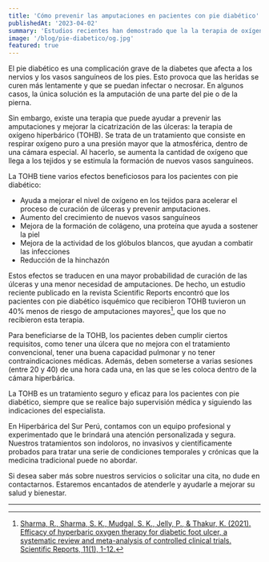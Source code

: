 ```yaml
---
title: 'Cómo prevenir las amputaciones en pacientes con pie diabético'
publishedAt: '2023-04-02'
summary: 'Estudios recientes han demostrado que la la terapia de oxígeno hiperbárico (TOHB) puede disminuir el riesgo de amputaciones mayores en pacientes con pie diabético isquémico.'
image: '/blog/pie-diabetico/og.jpg'
featured: true
---
```


El pie diabético es una complicación grave de la diabetes que afecta a los nervios y los vasos sanguíneos de los pies. Esto provoca que las heridas se curen más lentamente y que se puedan infectar o necrosar. En algunos casos, la única solución es la amputación de una parte del pie o de la pierna.

Sin embargo, existe una terapia que puede ayudar a prevenir las amputaciones y mejorar la cicatrización de las úlceras: la terapia de oxígeno hiperbárico (TOHB). Se trata de un tratamiento que consiste en respirar oxígeno puro a una presión mayor que la atmosférica, dentro de una cámara especial. Al hacerlo, se aumenta la cantidad de oxígeno que llega a los tejidos y se estimula la formación de nuevos vasos sanguíneos.

La TOHB tiene varios efectos beneficiosos para los pacientes con pie diabético:

- Ayuda a mejorar el nivel de oxígeno en los tejidos para acelerar el proceso de curación de úlceras y prevenir amputaciones.
- Aumento del crecimiento de nuevos vasos sanguíneos
- Mejora de la formación de colágeno, una proteína que ayuda a sostener la piel
- Mejora de la actividad de los glóbulos blancos, que ayudan a combatir las infecciones
- Reducción de la hinchazón

Estos efectos se traducen en una mayor probabilidad de curación de las úlceras y una menor necesidad de amputaciones. De hecho, un estudio reciente publicado en la revista Scientific Reports encontró que los pacientes con pie diabético isquémico que recibieron TOHB tuvieron un 40% menos de riesgo de amputaciones mayores[^1], que los que no recibieron esta terapia.

Para beneficiarse de la TOHB, los pacientes deben cumplir ciertos requisitos, como tener una úlcera que no mejora con el tratamiento convencional, tener una buena capacidad pulmonar y no tener contraindicaciones médicas. Además, deben someterse a varias sesiones (entre 20 y 40) de una hora cada una, en las que se les coloca dentro de la cámara hiperbárica.

La TOHB es un tratamiento seguro y eficaz para los pacientes con pie diabético, siempre que se realice bajo supervisión médica y siguiendo las indicaciones del especialista.

En Hiperbárica del Sur Perú, contamos con un equipo profesional y experimentado que le brindará una atención personalizada y segura. Nuestros tratamientos son indoloros, no invasivos y científicamente probados para tratar una serie de condiciones temporales y crónicas que la medicina tradicional puede no abordar.

Si desea saber más sobre nuestros servicios o solicitar una cita, no dude en contactarnos. Estaremos encantados de atenderle y ayudarle a mejorar su salud y bienestar.

---

[^1]: [Sharma, R., Sharma, S. K., Mudgal, S. K., Jelly, P., & Thakur, K. (2021). Efficacy of hyperbaric oxygen therapy for diabetic foot ulcer, a systematic review and meta-analysis of controlled clinical trials. Scientific Reports, 11(1), 1-12.](https://doi.org/10.1038/s41598-021-81886-1)
